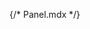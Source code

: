 {/* Panel.mdx */}



<Meta of={AccordionStories} />
<Title />

`` import { ExpandCollapse } from '@nds_core/nds' ``

Expandable content areas for use with the ExpandCollapse or Accordion

This component can only be accessed as a name-spaced component: ExpandCollapse.Panel or Accordion.Panel.

### Usage criteria
# Minimal implementation

<Primary />

## Inputs

The component accepts the following inputs (props):

<Controls />

--- 

## Additional variations

Listed below are additional variations of the component.

<Stories />